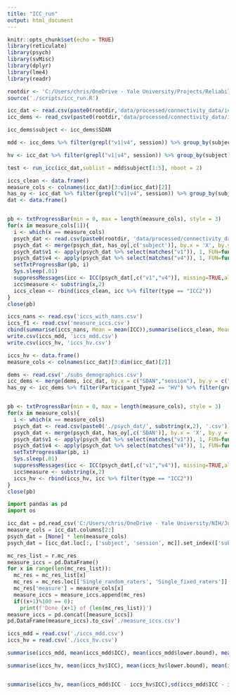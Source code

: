 ```yaml
---
title: "ICC_run"
output: html_document
---
```



```r
knitr::opts_chunk$set(echo = TRUE)
library(reticulate)
library(psych)
library(svMisc)
library(dplyr)
library(lme4)
library(readr)

rootdir <- 'C:/Users/chris/OneDrive - Yale University/Projects/ReliabilityAnalysis/'
source('./scripts/icc_run.R')
```

```r
icc_dat <- read.csv(paste0(rootdir,'data/processed/connectivity_data/icc_dataframe.csv'))
icc_dems <- read_csv(paste0(rootdir,'data/processed/connectivity_data/icc_dems.csv'))

icc_dems$subject <- icc_dems$SDAN

mdd <- icc_dems %>% filter(grepl("v1|v4", session)) %>% group_by(subject) %>% filter(length(session) == 2) %>% filter(grepl("v1", session)) %>% ungroup() %>% filter(Participant_Type2 == "MDD")

hv <- icc_dat %>% filter(grepl("v1|v4", session)) %>% group_by(subject) %>% filter(length(session) == 2) %>% filter(grepl("v1", session)) %>% ungroup() %>% filter(Participant_Type2 == "HV")

test <- run_icc(icc_dat,sublist = mdd$subject[1:5], nboot = 2)

```



  
  
```r
iccs_clean <- data.frame()
measure_cols <- colnames(icc_dat)[3:dim(icc_dat)[2]]
has_oy <- icc_dat %>% filter(grepl("v1|v4", session)) %>% group_by(subject) %>% filter(length(session) == 2) %>% filter(grepl("v1", session))
dat <- data.frame()


pb <- txtProgressBar(min = 0, max = length(measure_cols), style = 3)
for(x in measure_cols[1]){
  i <- which(x == measure_cols)
  psych_dat <- read.csv(paste0(rootdir, 'data/processed/connectivity_data/psych_dat/', substring(x,2), '.csv'))
  psych_dat <- merge(psych_dat, has_oy[,c('subject')], by.x = 'X', by.y = 'subject')
  psych_dat$v1 <- apply(psych_dat %>% select(matches("v1")), 1, FUN=function(x){mean(x,na.rm = TRUE)})
  psych_dat$v4 <- apply(psych_dat %>% select(matches("v4")), 1, FUN=function(x){mean(x,na.rm = TRUE)})
  setTxtProgressBar(pb, i)
  Sys.sleep(.01)
  suppressMessages(icc <- ICC(psych_dat[,c("v1","v4")], missing=TRUE,alpha = .05/7381)$results)
  icc$measure <- substring(x,2)
  iccs_clean <- rbind(iccs_clean, icc %>% filter(type == "ICC2"))
}
close(pb)
```

```r
iccs_nans <- read.csv('iccs_with_nans.csv')
iccs_f1 <- read.csv('measure_iccs.csv')
cbind(summarise(iccs_nans, Mean = mean(ICC)),summarise(iccs_clean, Mean = mean(ICC)),summarise(iccs_f1, Mean = mean(ICC)))
write.csv(iccs_mdd, 'iccs_mdd.csv')
write.csv(iccs_hv, 'iccs_hv.csv')
```


```r
iccs_hv <- data.frame()
measure_cols <- colnames(icc_dat)[3:dim(icc_dat)[2]]

dems <- read.csv('./subs_demographics.csv')
icc_dems <- merge(dems, icc_dat, by.x = c("SDAN","session"), by.y = c("subject", "session"))
has_oy <- icc_dems %>% filter(Participant_Type2 == "HV") %>% filter(grepl("v1|v4", session)) %>% group_by(SDAN) %>% filter(length(session) == 2) %>% filter(grepl("v1", session))


pb <- txtProgressBar(min = 0, max = length(measure_cols), style = 3)
for(x in measure_cols){
  i <- which(x == measure_cols)
  psych_dat <- read.csv(paste0('./psych_dat/', substring(x,2), '.csv'))
  psych_dat <- merge(psych_dat, has_oy[,c('SDAN')], by.x = 'X', by.y = 'SDAN')
  psych_dat$v1 <- apply(psych_dat %>% select(matches("v1")), 1, FUN=function(x){mean(x,na.rm = TRUE)})
  psych_dat$v4 <- apply(psych_dat %>% select(matches("v4")), 1, FUN=function(x){mean(x,na.rm = TRUE)})
  setTxtProgressBar(pb, i)
  Sys.sleep(.01)
  suppressMessages(icc <- ICC(psych_dat[,c("v1","v4")], missing=TRUE,alpha = .05/7381)$results)
  icc$measure <- substring(x,2)
  iccs_hv <- rbind(iccs_hv, icc %>% filter(type == "ICC2"))
}
close(pb)

```




```python
import pandas as pd
import os

icc_dat = pd.read_csv('C:/Users/chris/OneDrive - Yale University/NIH/Jupyter notebooks/icc_dataframe.csv')
measure_cols = icc_dat.columns[2:]
psych_dat = [None] * len(measure_cols)
psych_dat = [icc_dat.loc[:, ['subject', 'session', mc]].set_index(['subject', 'session'])[mc].unstack() for mc in measure_cols]
```

```python
mc_res_list = r.mc_res
measure_iccs = pd.DataFrame()
for x in range(len(mc_res_list)):
  mc_res = mc_res_list[x]
  mc_res = mc_res.loc[['Single_random_raters', 'Single_fixed_raters']]
  mc_res['measure'] = measure_cols[x]
  measure_iccs = measure_iccs.append(mc_res)
  if((x+1)%100 == 0):
    print(f'Done {x+1} of {len(mc_res_list)}')
measure_iccs = pd.concat([measure_iccs])
pd.DataFrame(measure_iccs).to_csv('./measure_iccs.csv')
```

```r
iccs_mdd = read.csv('./iccs_mdd.csv')
iccs_hv = read.csv('./iccs_hv.csv')

summarise(iccs_mdd, mean(iccs_mdd$ICC), mean(iccs_mdd$lower.bound), mean(iccs_mdd$upper.bound), sd(iccs_mdd$ICC))

summarise(iccs_hv, mean(iccs_hv$ICC), mean(iccs_hv$lower.bound), mean(iccs_hv$upper.bound), sd(iccs_hv$ICC))


summarise(iccs_hv, mean(iccs_mdd$ICC - iccs_hv$ICC),sd(iccs_mdd$ICC - iccs_hv$ICC))
```